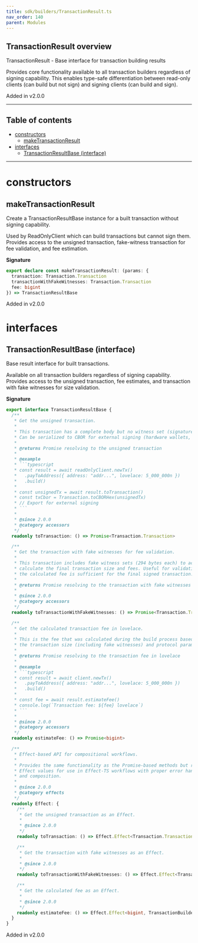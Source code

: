 ```yaml
---
title: sdk/builders/TransactionResult.ts
nav_order: 140
parent: Modules
---
```


## TransactionResult overview

TransactionResult - Base interface for transaction building results

Provides core functionality available to all transaction builders regardless
of signing capability. This enables type-safe differentiation between
read-only clients (can build but not sign) and signing clients (can build and sign).

Added in v2.0.0

---

<h2 className="text-delta">Table of contents</h2>

- [constructors](#constructors)
  - [makeTransactionResult](#maketransactionresult)
- [interfaces](#interfaces)
  - [TransactionResultBase (interface)](#transactionresultbase-interface)

---

# constructors

## makeTransactionResult

Create a TransactionResultBase instance for a built transaction without signing capability.

Used by ReadOnlyClient which can build transactions but cannot sign them.
Provides access to the unsigned transaction, fake-witness transaction for fee validation,
and fee estimation.

**Signature**

```ts
export declare const makeTransactionResult: (params: {
  transaction: Transaction.Transaction
  transactionWithFakeWitnesses: Transaction.Transaction
  fee: bigint
}) => TransactionResultBase
```

Added in v2.0.0

# interfaces

## TransactionResultBase (interface)

Base result interface for built transactions.

Available on all transaction builders regardless of signing capability.
Provides access to the unsigned transaction, fee estimates, and transaction
with fake witnesses for size validation.

**Signature**

````ts
export interface TransactionResultBase {
  /**
   * Get the unsigned transaction.
   *
   * This transaction has a complete body but no witness set (signatures).
   * Can be serialized to CBOR for external signing (hardware wallets, browser extensions, etc.)
   *
   * @returns Promise resolving to the unsigned transaction
   *
   * @example
   * ```typescript
   * const result = await readOnlyClient.newTx()
   *   .payToAddress({ address: "addr...", lovelace: 5_000_000n })
   *   .build()
   *
   * const unsignedTx = await result.toTransaction()
   * const txCbor = Transaction.toCBORHex(unsignedTx)
   * // Export for external signing
   * ```
   *
   * @since 2.0.0
   * @category accessors
   */
  readonly toTransaction: () => Promise<Transaction.Transaction>

  /**
   * Get the transaction with fake witnesses for fee validation.
   *
   * This transaction includes fake witness sets (294 bytes each) to accurately
   * calculate the final transaction size and fees. Useful for validating that
   * the calculated fee is sufficient for the final signed transaction.
   *
   * @returns Promise resolving to the transaction with fake witnesses
   *
   * @since 2.0.0
   * @category accessors
   */
  readonly toTransactionWithFakeWitnesses: () => Promise<Transaction.Transaction>

  /**
   * Get the calculated transaction fee in lovelace.
   *
   * This is the fee that was calculated during the build process based on
   * the transaction size (including fake witnesses) and protocol parameters.
   *
   * @returns Promise resolving to the transaction fee in lovelace
   *
   * @example
   * ```typescript
   * const result = await client.newTx()
   *   .payToAddress({ address: "addr...", lovelace: 5_000_000n })
   *   .build()
   *
   * const fee = await result.estimateFee()
   * console.log(`Transaction fee: ${fee} lovelace`)
   * ```
   *
   * @since 2.0.0
   * @category accessors
   */
  readonly estimateFee: () => Promise<bigint>

  /**
   * Effect-based API for compositional workflows.
   *
   * Provides the same functionality as the Promise-based methods but returns
   * Effect values for use in Effect-TS workflows with proper error handling
   * and composition.
   *
   * @since 2.0.0
   * @category effects
   */
  readonly Effect: {
    /**
     * Get the unsigned transaction as an Effect.
     *
     * @since 2.0.0
     */
    readonly toTransaction: () => Effect.Effect<Transaction.Transaction, TransactionBuilderError>

    /**
     * Get the transaction with fake witnesses as an Effect.
     *
     * @since 2.0.0
     */
    readonly toTransactionWithFakeWitnesses: () => Effect.Effect<Transaction.Transaction, TransactionBuilderError>

    /**
     * Get the calculated fee as an Effect.
     *
     * @since 2.0.0
     */
    readonly estimateFee: () => Effect.Effect<bigint, TransactionBuilderError>
  }
}
````

Added in v2.0.0
